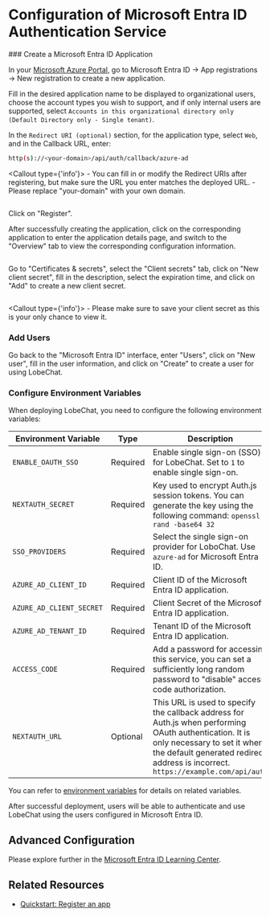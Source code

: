 
# Configuration of Microsoft Entra ID Authentication Service

<Steps>
  ### Create a Microsoft Entra ID Application

  In your [Microsoft Azure Portal][microsoft-azure-portal], go to Microsoft Entra ID -> App registrations -> New registration to create a new application.

  Fill in the desired application name to be displayed to organizational users, choose the account types you wish to support, and if only internal users are supported, select `Accounts in this organizational directory only (Default Directory only - Single tenant)`.

  In the `Redirect URI (optional)` section, for the application type, select `Web`, and in the Callback URL, enter:

  ```bash
  http(s)://<your-domain>/api/auth/callback/azure-ad
  ```

  <Callout type={'info'}>
    - You can fill in or modify the Redirect URIs after registering, but make sure the URL you enter matches the deployed URL.
    - Please replace "your-domain" with your own domain.
  </Callout>

  ![]()
  
  Click on "Register".

  After successfully creating the application, click on the corresponding application to enter the application details page, and switch to the "Overview" tab to view the corresponding configuration information.

  ![]()

  Go to "Certificates & secrets", select the "Client secrets" tab, click on "New client secret", fill in the description, select the expiration time, and click on "Add" to create a new client secret.

  ![]()

  <Callout type={'info'}>
    - Please make sure to save your client secret as this is your only chance to view it.
  </Callout>


  ### Add Users

  Go back to the "Microsoft Entra ID" interface, enter "Users", click on "New user", fill in the user information, and click on "Create" to create a user for using LobeChat.

  ### Configure Environment Variables

  When deploying LobeChat, you need to configure the following environment variables:

| Environment Variable     | Type       | Description                                                                                         |
| ------------------------ | ---------- | --------------------------------------------------------------------------------------------------- |
| `ENABLE_OAUTH_SSO`       | Required   | Enable single sign-on (SSO) for LobeChat. Set to `1` to enable single sign-on.                      |
| `NEXTAUTH_SECRET`        | Required   | Key used to encrypt Auth.js session tokens. You can generate the key using the following command: `openssl rand -base64 32` |
| `SSO_PROVIDERS`          | Required   | Select the single sign-on provider for LoboChat. Use `azure-ad` for Microsoft Entra ID.              | 
| `AZURE_AD_CLIENT_ID`     | Required   | Client ID of the Microsoft Entra ID application.                                                     |
| `AZURE_AD_CLIENT_SECRET` | Required   | Client Secret of the Microsoft Entra ID application.                                                 |
| `AZURE_AD_TENANT_ID`     | Required   | Tenant ID of the Microsoft Entra ID application.                                                     |
| `ACCESS_CODE`            | Required   | Add a password for accessing this service, you can set a sufficiently long random password to "disable" access code authorization. |
| `NEXTAUTH_URL`           | Optional   | This URL is used to specify the callback address for Auth.js when performing OAuth authentication. It is only necessary to set it when the default generated redirect address is incorrect. `https://example.com/api/auth` |

  You can refer to [environment variables](/en/self-hosting/environment-variable#microsoft-entra-id) for details on related variables.
</Steps>

<Callout>After successful deployment, users will be able to authenticate and use LobeChat using the users configured in Microsoft Entra ID.</Callout>

## Advanced Configuration

Please explore further in the [Microsoft Entra ID Learning Center][microsoft-learn-entra].

## Related Resources

- [Quickstart: Register an app][microsoft-entra-register-app]

[microsoft-learn-entra]: https://learn.microsoft.com/en-us/entra/identity/
[microsoft-entra-register-app]: https://learn.microsoft.com/en-us/entra/identity-platform/quickstart-register-app
[microsoft-azure-portal]: https://portal.azure.com/
[microsoft-entra-id]: https://www.microsoft.com/en-us/security/business/identity-access/microsoft-entra-id